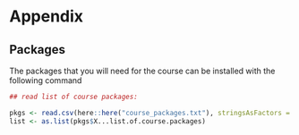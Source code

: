 # Appendix {#appendix}

## Packages 

The packages that you will need for the course can be installed with the following command
```r
## read list of course packages:

pkgs <- read.csv(here::here("course_packages.txt"), stringsAsFactors = FALSE) 
list <- as.list(pkgs$X...list.of.course.packages)
```


